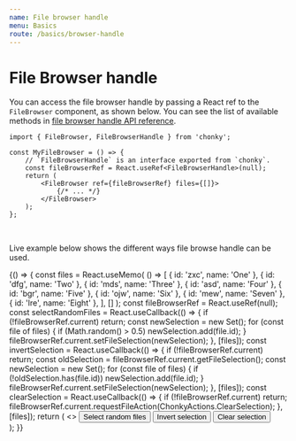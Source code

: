 ```yaml
---
name: File browser handle
menu: Basics
route: /basics/browser-handle
---
```



# File Browser handle

You can access the file browser handle by passing a React ref to the `FileBrowser`
component, as shown below. You can see the list of available methods in [file browser
handle API reference](/api/file-browser-handle).

```tsx
import { FileBrowser, FileBrowserHandle } from 'chonky';

const MyFileBrowser = () => {
    // `FileBrowserHandle` is an interface exported from `chonky`.
    const fileBrowserRef = React.useRef<FileBrowserHandle>(null);
    return (
        <FileBrowser ref={fileBrowserRef} files={[]}>
            {/* ... */}
        </FileBrowser>
    );
};
```

<br />

Live example below shows the different ways file browse handle can be used.

<Playground>
    {() => {
        const files = React.useMemo(
            () => [
                { id: 'zxc', name: 'One' },
                { id: 'dfg', name: 'Two' },
                { id: 'mds', name: 'Three' },
                { id: 'asd', name: 'Four' },
                { id: 'bgr', name: 'Five' },
                { id: 'ojw', name: 'Six' },
                { id: 'mew', name: 'Seven' },
                { id: 'lre', name: 'Eight' },
            ],
            []
        );
        const fileBrowserRef = React.useRef(null);
        const selectRandomFiles = React.useCallback(() => {
            if (!fileBrowserRef.current) return;
            const newSelection = new Set();
            for (const file of files) {
                if (Math.random() > 0.5) newSelection.add(file.id);
            }
            fileBrowserRef.current.setFileSelection(newSelection);
        }, [files]);
        const invertSelection = React.useCallback(() => {
            if (!fileBrowserRef.current) return;
            const oldSelection = fileBrowserRef.current.getFileSelection();
            const newSelection = new Set();
            for (const file of files) {
                if (!oldSelection.has(file.id)) newSelection.add(file.id);
            }
            fileBrowserRef.current.setFileSelection(newSelection);
        }, [files]);
        const clearSelection = React.useCallback(() => {
            if (!fileBrowserRef.current) return;
            fileBrowserRef.current.requestFileAction(ChonkyActions.ClearSelection);
        }, [files]);
        return (
            <>
                <button className="demo-button" onClick={selectRandomFiles}>
                    Select random files
                </button>
                <button className="demo-button" onClick={invertSelection}>
                    Invert selection
                </button>
                <button className="demo-button" onClick={clearSelection}>
                    Clear selection
                </button>
                <div style={{ height: 400 }}>
                    <FileBrowser ref={fileBrowserRef} files={files}>
                        <FileNavbar />
                        <FileToolbar />
                        <FileList />
                    </FileBrowser>
                </div>
            </>
        );
    }}
</Playground>
